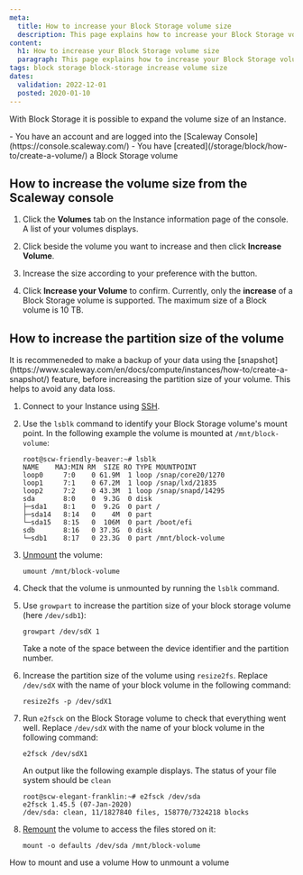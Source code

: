 ```yaml
---
meta:
  title: How to increase your Block Storage volume size
  description: This page explains how to increase your Block Storage volume
content:
  h1: How to increase your Block Storage volume size
  paragraph: This page explains how to increase your Block Storage volume
tags: block storage block-storage increase volume size
dates:
  validation: 2022-12-01
  posted: 2020-01-10
---
```


With Block Storage it is possible to expand the volume size of an Instance.

<Message type="requirement">
  - You have an account and are logged into the [Scaleway Console](https://console.scaleway.com/) 
  - You have [created](/storage/block/how-to/create-a-volume/) a Block Storage volume
</Message>

## How to increase the volume size from the Scaleway console

1. Click the **Volumes** tab on the Instance information page of the console. A list of your volumes displays.
2. Click <Icon name="more" /> beside the volume you want to increase and then click **Increase Volume**.
3. Increase the size according to your preference with the <Icon name="plus" /> button. 
    <Lightbox src="scaleway-increase-volume-modal.webp" alt="" />
4. Click **Increase your Volume** to confirm.
    <Message type="note">
      Currently, only the **increase** of a Block Storage volume is supported. The maximum size of a Block volume is 10 TB.

    </Message>

## How to increase the partition size of the volume

<Message type="tip">
  It is recommeneded to make a backup of your data using the [snapshot](https://www.scaleway.com/en/docs/compute/instances/how-to/create-a-snapshot/) feature, before increasing the partition size of your volume. This helps to avoid any data loss. 
</Message>


1. Connect to your Instance using [SSH](https://www.scaleway.com/en/docs/compute/instances/how-to/connect-to-instance/).
2. Use the `lsblk` command to identify your Block Storage volume's mount point. In the following example the volume is mounted at `/mnt/block-volume`: 
    ```
    root@scw-friendly-beaver:~# lsblk
    NAME    MAJ:MIN RM  SIZE RO TYPE MOUNTPOINT
    loop0     7:0    0 61.9M  1 loop /snap/core20/1270
    loop1     7:1    0 67.2M  1 loop /snap/lxd/21835
    loop2     7:2    0 43.3M  1 loop /snap/snapd/14295
    sda       8:0    0  9.3G  0 disk
    ├─sda1    8:1    0  9.2G  0 part /
    ├─sda14   8:14   0    4M  0 part
    └─sda15   8:15   0  106M  0 part /boot/efi
    sdb       8:16   0 37.3G  0 disk
    └─sdb1    8:17   0 23.3G  0 part /mnt/block-volume
    ```
3. [Unmount](https://www.scaleway.com/en/docs/storage/block/how-to/unmount-a-volume/) the volume:
    ```
    umount /mnt/block-volume
    ```
4. Check that the volume is unmounted by running the `lsblk` command. 
5. Use `growpart` to increase the partition size of your block storage volume (here `/dev/sdb1`):
    ```
    growpart /dev/sdX 1
    ```

    <Message type="tip">
      Take a note of the space between the device identifier and the partition number. 
    </Message>
6. Increase the partition size of the volume using `resize2fs`. Replace `/dev/sdX` with the name of your block volume in the following command:
    ```
    resize2fs -p /dev/sdX1
    ```
7. Run `e2fsck` on the Block Storage volume to check that everything went well. Replace `/dev/sdX` with the name of your block volume in the following command:
    ```
    e2fsck /dev/sdX1
    ```

    An output like the following example displays. The status of your file system should be `clean`

    ```
    root@scw-elegant-franklin:~# e2fsck /dev/sda
    e2fsck 1.45.5 (07-Jan-2020)
    /dev/sda: clean, 11/1827840 files, 158770/7324218 blocks
    ```
8. [Remount](https://www.scaleway.com/en/docs/storage/block/how-to/mount-and-use-volume/) the volume to access the files stored on it: 
    ```
    mount -o defaults /dev/sda /mnt/block-volume
    ```

<Navigation title="See Also">
  <PreviousButton to="/storage/block/how-to/mount-and-use-volume/">How to mount and use a volume</PreviousButton>
  <NextButton to="/storage/block/how-to/unmount-a-volume/">How to unmount a volume</NextButton>
</Navigation>
